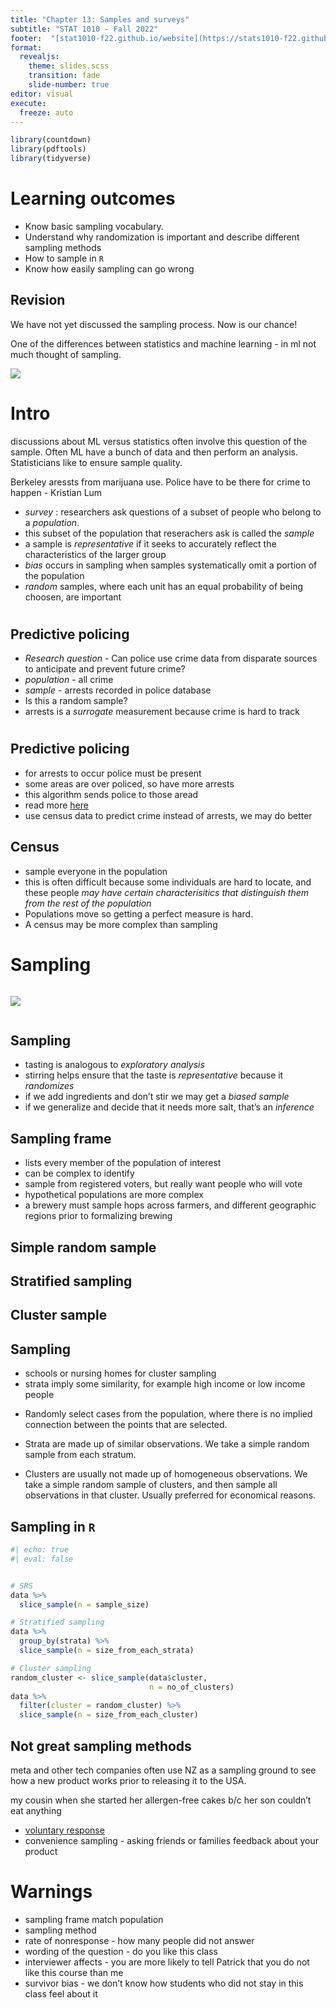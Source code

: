 ```yaml
---
title: "Chapter 13: Samples and surveys"
subtitle: "STAT 1010 - Fall 2022"
footer:  "[stat1010-f22.github.io/website](https://stats1010-f22.github.io/website/)"
format: 
  revealjs: 
    theme: slides.scss
    transition: fade
    slide-number: true
editor: visual
execute:
  freeze: auto
---
```


```r
library(countdown)
library(pdftools)
library(tidyverse)
```

# Learning outcomes

::: incremental
- Know basic sampling vocabulary.
- Understand why randomization is important and describe different sampling methods
- How to sample in `R`
- Know how easily sampling can go wrong  
:::

## Revision

::: notes
We have not yet discussed the sampling process. Now is our chance!

One of the differences between statistics and machine learning - in ml not much thought of sampling.
:::

![](lect_07-images/parameter_estimate.png)

# Intro

::: notes
discussions about ML versus statistics often involve this question of the sample. Often ML have a bunch of data and then perform an analysis. Statisticians like to ensure sample quality.

Berkeley aressts from marijuana use. Police have to be there for crime to happen - Kristian Lum
:::

::: incremental
-   *survey* : researchers ask questions of a subset of people who belong to a *population*.
-   this subset of the population that reserachers ask is called the *sample*
-   a sample is *representative* if it seeks to accurately reflect the characteristics of the larger group
-   *bias* occurs in sampling when samples systematically omit a portion of the population
-   *random* samples, where each unit has an equal probability of being choosen, are important
:::

#  {background-image="lect_12-things/predictive_policing.png" background-size="contain"}

## Predictive policing

::: incremental
-   *Research question* - Can police use crime data from disparate sources to anticipate and prevent future crime?
-   *population* - all crime
-   *sample* - arrests recorded in police database
-   Is this a random sample?
-   arrests is a *surrogate* measurement because crime is hard to track
:::

#  {background-image="lect_12-things/oakland_usage.png" background-size="contain"}

## Predictive policing

::: incremental
-   for arrests to occur police must be present
-   some areas are over policed, so have more arrests
-   this algorithm sends police to those aread
-   read more [here](https://rss.onlinelibrary.wiley.com/doi/full/10.1111/j.1740-9713.2016.00960.x)
-   use census data to predict crime instead of arrests, we may do better
:::

## Census

::: incremental
-   sample everyone in the population
-   this is often difficult because some individuals are hard to locate, and these people *may have certain characterisitics that distinguish them from the rest of the population*
-   Populations move so getting a perfect measure is hard.
-   A census may be more complex than sampling
:::

#  {background-image="lect_12-things/illegal_immigrants.png" background-size="contain"}

# Sampling

::: columns
::: {.column width="100%"}
![](lect_12-things/wally-walrus-soup.gif)
:::

::: {.column width="0%"}
:::
:::

## Sampling
::: incremental
- tasting is analogous to *exploratory analysis*
- stirring helps ensure that the taste is *representative* because it *randomizes* 
- if we add ingredients and don't stir we may get a *biased sample* 
- if we generalize and decide that it needs more salt, that's an *inference*
:::

## Sampling frame

::: incremental
- lists every member of the population of interest
- can be complex to identify
- sample from registered voters, but really want people who will vote
- hypothetical populations are more complex
- a brewery must sample hops across farmers, and different geographic regions prior to formalizing brewing
:::

## Simple random sample {background-image="lect_12-things/SRS.png" background-size="contain"}

## Stratified sampling {background-image="lect_12-things/stratified.png" background-size="contain"}

## Cluster sample {background-image="lect_12-things/cluster.png" background-size="contain"}

## Sampling

::: notes
- schools or nursing homes for cluster sampling
- strata imply some similarity, for example high income or low income people

:::

::: incremental
- Randomly select cases from the population, where there is no implied connection between the points that are selected.

- Strata are made up of similar observations. We take a simple random sample from each stratum.

- Clusters are usually not made up of homogeneous observations. We take a simple random sample of clusters, and then sample all observations in that cluster. Usually preferred for economical reasons.
:::

## Sampling in `R`

```r
#| echo: true
#| eval: false


# SRS
data %>% 
  slice_sample(n = sample_size)

# Stratified sampling
data %>% 
  group_by(strata) %>% 
  slice_sample(n = size_from_each_strata)

# Cluster sampling
random_cluster <- slice_sample(data$cluster, 
                               n = no_of_clusters)
data %>% 
  filter(cluster = random_cluster) %>% 
  slice_sample(n = size_from_each_cluster)

```

## Not great sampling methods
::: notes
meta and other tech companies often use NZ as a sampling ground to see how a new product works prior to releasing it to the USA.

my cousin when she started her allergen-free cakes b/c her son couldn't eat anything
:::

::: incremental
- [voluntary response](https://www.birdoftheyear.org.nz/)
- convenience sampling - asking friends or families feedback about your product
:::

# Warnings

::: incremental
- sampling frame match population
- sampling method
- rate of nonresponse - how many people did not answer
- wording of the question - do you like this class
- interviewer affects - you are more likely to tell Patrick that you do not like this course than me
- survivor bias - we don't know how students who did not stay in this class feel about it
:::

